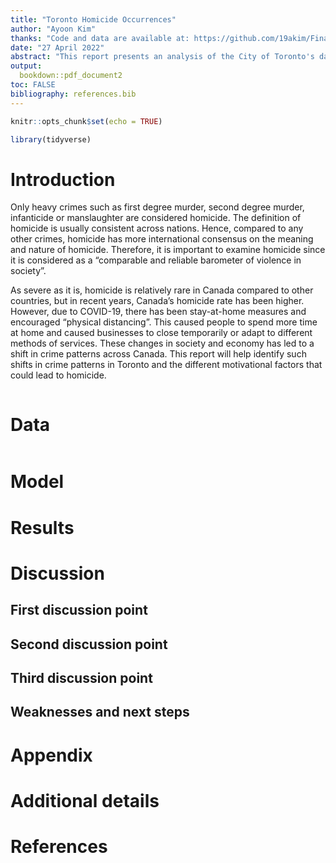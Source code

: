 ```yaml
---
title: "Toronto Homicide Occurrences"
author: "Ayoon Kim"
thanks: "Code and data are available at: https://github.com/19akim/Final_paper.git"
date: "27 April 2022"
abstract: "This report presents an analysis of the City of Toronto's data on homicide occurrences. The results indicate that education, income, and living environment has an affect on homicide occurrences. In order to perform an analysis of the relationship between Toronto's homicide occurrences and such external factors, the statistical programming language R is used. The results contribute to our understanding of the issue, enabling to identify patterns to Toronto's homicide occurrences."
output: 
  bookdown::pdf_document2
toc: FALSE
bibliography: references.bib
---
```


```r
knitr::opts_chunk$set(echo = TRUE)

library(tidyverse)

```

# Introduction

Only heavy crimes such as first degree murder, second degree murder, infanticide or manslaughter are considered homicide. The definition of homicide is usually consistent across nations. Hence, compared to any other crimes, homicide has more international consensus on the meaning and nature of homicide. Therefore, it is important to examine homicide since it is considered as a "comparable and reliable barometer of violence in society". 

As severe as it is, homicide is relatively rare in Canada compared to other countries, but in recent years, Canada's homicide rate has been higher. However, due to COVID-19, there has been stay-at-home measures and encouraged "physical distancing". This caused people to spend more time at home and caused businesses to close temporarily or adapt to different methods of services. These changes in society and economy has led to a shift in crime patterns across Canada. This report will help identify such shifts in crime patterns in Toronto and the different motivational factors that could lead to homicide. 

```r


```

# Data

```r


```





# Model


# Results

# Discussion

## First discussion point



## Second discussion point

## Third discussion point

## Weaknesses and next steps



\newpage

\appendix

# Appendix {-}


# Additional details


\newpage


# References



